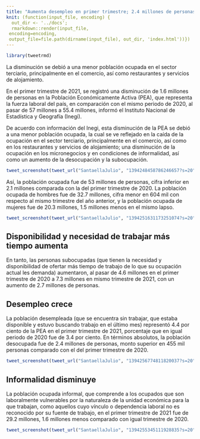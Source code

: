 ```yaml
---
title: "Aumenta desempleo en primer trimestre; 2.4 millones de personas están desocupada"
knit: (function(input_file, encoding) {
  out_dir <- '../docs';
  rmarkdown::render(input_file,
 encoding=encoding,
 output_file=file.path(dirname(input_file), out_dir, 'index.html'))})
---
```


```r
library(tweetrmd)
```

La disminución se debió a una menor población ocupada en el sector terciario, principalmente en el comercio, así como restaurantes y servicios de alojamiento.

En el primer trimestre de 2021, se registró una disminución de 1.6 millones de personas en la Población Económicamente Activa (PEA), que representa la fuerza laboral del país, en comparación con el mismo periodo de 2020, al pasar de 57 millones a 55.4 millones, informó el Instituto Nacional de Estadística y Geografía (Inegi).

De acuerdo con información del Inegi, esta disminución de la PEA se debió a una menor población ocupada, la cual se ve reflejado en la caída de la ocupación en el sector terciario, principalmente en el comercio, así como en los restaurantes y servicios de alojamiento; una disminución de la ocupación en los micronegocios y en condiciones de informalidad, así como un aumento de la desocupación y la subocupación.

```r
tweet_screenshot(tweet_url("SantaellaJulio", "1394248458786246657?s=20"))
```

Así, la población ocupada fue de 53 millones de personas, cifra inferior en 2.1 millones comparada con la del primer trimestre de 2020. La población ocupada de hombres fue de 32.7 millones, cifra menor en 604 mil con respecto al mismo trimestre del año anterior, y la población ocupada de mujeres fue de 20.3 millones, 1.5 millones menos en el mismo lapso.

```r
tweet_screenshot(tweet_url("SantaellaJulio", "1394251631173251074?s=20"))
```

## Disponibilidad y necesidad de trabajar más tiempo aumenta

En tanto, las personas subocupadas (que tienen la necesidad y disponibilidad de ofertar más tiempo de trabajo de lo que su ocupación actual les demanda) aumentaron, al pasar de 4.6 millones en el primer trimestre de 2020 a 7.3 millones en mismo trimestre de 2021, con un aumento de 2.7 millones de personas.

## Desempleo crece

La población desempleada (que se encuentra sin trabajar, que estaba disponible y estuvo buscando trabajo en el último mes) representó 4.4 por ciento de la PEA en el primer trimestre de 2021, porcentaje que en igual periodo de 2020 fue de 3.4 por ciento. En términos absolutos, la población desocupada fue de 2.4 millones de personas, monto superior en 455 mil personas comparado con el del primer trimestre de 2020.

```r
tweet_screenshot(tweet_url("SantaellaJulio", "1394256774811820037?s=20"))
```

## Informalidad disminuye

La población ocupada informal, que comprende a los ocupados que son laboralmente vulnerables por la naturaleza de la unidad económica para la que trabajan, como aquellos cuyo vínculo o dependencia laboral no es reconocido por su fuente de trabajo, en el primer trimestre de 2021 fue de 29.2 millones, 1.6 millones menos comparado con igual trimestre de 2020.

```r
tweet_screenshot(tweet_url("SantaellaJulio", "1394255345111928835?s=20"))
```